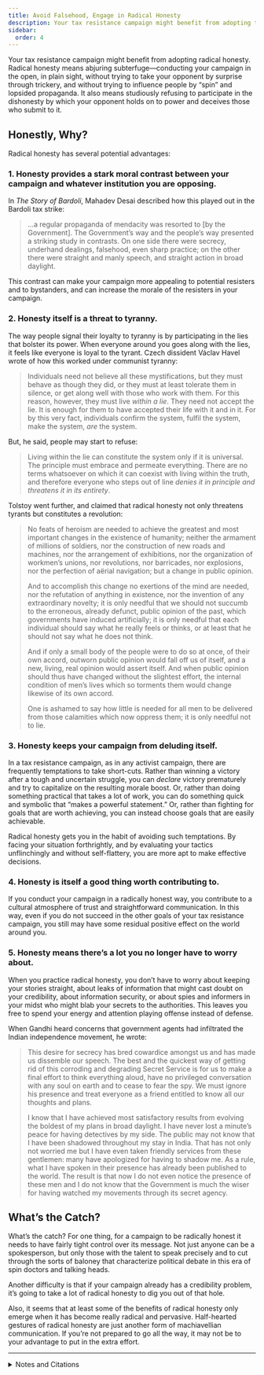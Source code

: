 ```yaml
---
title: Avoid Falsehood, Engage in Radical Honesty
description: Your tax resistance campaign might benefit from adopting the tactic of radical honesty.
sidebar:
  order: 4
---
```


Your tax resistance campaign might benefit from adopting radical honesty.
Radical honesty means abjuring subterfuge—conducting your campaign in the open, in plain sight, without trying to take your opponent by surprise through trickery, and without trying to influence people by “spin” and lopsided propaganda.
It also means studiously refusing to participate in the dishonesty by which your opponent holds on to power and deceives those who submit to it.

## Honestly, Why?

Radical honesty has several potential advantages:

### 1. Honesty provides a stark moral contrast between your campaign and whatever institution you are opposing.

In <i>The Story of Bardoli</i>, Mahadev Desai described how this played out in the Bardoli tax strike:

> …a regular propaganda of mendacity was resorted to [by the Government].
> The Government’s way and the people’s way presented a striking study in contrasts.
> On one side there were secrecy, underhand dealings, falsehood, even sharp practice; on the other there were straight and manly speech, and straight action in broad daylight.

This contrast can make your campaign more appealing to potential resisters and to bystanders, and can increase the morale of the resisters in your campaign.

### 2. Honesty itself is a threat to tyranny.

The way people signal their loyalty to tyranny is by participating in the lies that bolster its power.
When everyone around you goes along with the lies, it feels like everyone is loyal to the tyrant.
Czech dissident Václav Havel wrote of how this worked under communist tyranny:

> Individuals need not believe all these mystifications, but they must behave as though they did, or they must at least tolerate them in silence, or get along well with those who work with them.
> For this reason, however, they must live *within a lie*.
> They need not accept the lie.
> It is enough for them to have accepted their life with it and in it.
> For by this very fact, individuals confirm the system, fulfil the system, make the system, *are* the system.

But, he said, people may start to refuse:

> Living within the lie can constitute the system only if it is universal.
> The principle must embrace and permeate everything.
> There are no terms whatsoever on which it can coexist with living within the truth, and therefore everyone who steps out of line *denies it in principle and threatens it in its entirety*.

Tolstoy went further, and claimed that radical honesty not only threatens tyrants but constitutes a revolution:

> No feats of heroism are needed to achieve the greatest and most important changes in the existence of humanity; neither the armament of millions of soldiers, nor the construction of new roads and machines, nor the arrangement of exhibitions, nor the organization of workmen’s unions, nor revolutions, nor barricades, nor explosions, nor the perfection of aërial navigation; but a change in public opinion.
>
> And to accomplish this change no exertions of the mind are needed, nor the refutation of anything in existence, nor the invention of any extraordinary novelty; it is only needful that we should not succumb to the erroneous, already defunct, public opinion of the past, which governments have induced artificially; it is only needful that each individual should say what he really feels or thinks, or at least that he should not say what he does not think.
>
> And if only a small body of the people were to do so at once, of their own accord, outworn public opinion would fall off us of itself, and a new, living, real opinion would assert itself.
> And when public opinion should thus have changed without the slightest effort, the internal condition of men’s lives which so torments them would change likewise of its own accord.
>
> One is ashamed to say how little is needed for all men to be delivered from those calamities which now oppress them; it is only needful not to lie.

### 3. Honesty keeps your campaign from deluding itself.

In a tax resistance campaign, as in any activist campaign, there are frequently temptations to take short-cuts.
Rather than winning a victory after a tough and uncertain struggle, you can *declare* victory prematurely and try to capitalize on the resulting morale boost.
Or, rather than doing something practical that takes a lot of work, you can do something quick and symbolic that “makes a powerful statement.”
Or, rather than fighting for goals that are worth achieving, you can instead choose goals that are easily achievable.

Radical honesty gets you in the habit of avoiding such temptations.
By facing your situation forthrightly, and by evaluating your tactics unflinchingly and without self-flattery, you are more apt to make effective decisions.

### 4. Honesty is itself a good thing worth contributing to.

If you conduct your campaign in a radically honest way, you contribute to a cultural atmosphere of trust and straightforward communication.
In this way, even if you do not succeed in the other goals of your tax resistance campaign, you still may have some residual positive effect on the world around you.

### 5. Honesty means there’s a lot you no longer have to worry about.

When you practice radical honesty, you don’t have to worry about keeping your stories straight, about leaks of information that might cast doubt on your credibility, about information security, or about spies and informers in your midst who might blab your secrets to the authorities.
This leaves you free to spend your energy and attention playing offense instead of defense.

When Gandhi heard concerns that government agents had infiltrated the Indian independence movement, he wrote:

> This desire for secrecy has bred cowardice amongst us and has made us dissemble our speech.
> The best and the quickest way of getting rid of this corroding and degrading Secret Service is for us to make a final effort to think everything aloud, have no privileged conversation with any soul on earth and to cease to fear the spy.
> We must ignore his presence and treat everyone as a friend entitled to know all our thoughts and plans.
>
> I know that I have achieved most satisfactory results from evolving the boldest of my plans in broad daylight.
> I have never lost a minute’s peace for having detectives by my side.
> The public may not know that I have been shadowed throughout my stay in India.
> That has not only not worried me but I have even taken friendly services from these gentlemen: many have apologized for having to shadow me.
> As a rule, what I have spoken in their presence has already been published to the world.
> The result is that now I do not even notice the presence of these men and I do not know that the Government is much the wiser for having watched my movements through its secret agency.

## What’s the Catch?

What’s the catch?
For one thing, for a campaign to be radically honest it needs to have fairly tight control over its message.
Not just anyone can be a spokesperson, but only those with the talent to speak precisely and to cut through the sorts of baloney that characterize political debate in this era of spin doctors and talking heads.

Another difficulty is that if your campaign already has a credibility problem, it’s going to take a lot of radical honesty to dig you out of that hole.

Also, it seems that at least some of the benefits of radical honesty only emerge when it has become really radical and pervasive.
Half-hearted gestures of radical honesty are just another form of machiavellian communication.
If you’re not prepared to go all the way, it may not be to your advantage to put in the extra effort.

<Aside type="wikipedia" title="Wikipedia">
  <WikipediaBadge title="Bardoli Satyagraha" />
  <WikipediaBadge title="Mahadev Desai" />
  <WikipediaBadge title="Sharp practice" />
  <WikipediaBadge title="Václav Havel" />
  <WikipediaBadge title="The Power of the Powerless" />
  <WikipediaBadge title="Leo Tolstoy" />
  <WikipediaBadge title="Indian independence movement" />
  <WikipediaBadge title="Mahatma Gandhi" />
  <WikipediaBadge title="Spin (propaganda)" />
  <WikipediaBadge title="Machiavellianism (politics)" />
</Aside>

---

<details>
<summary>Notes and Citations</summary>

* Sissela Bok’s [<i>Lying: Moral Choice in Public and Private Life</i>](https://archive.org/details/lyingmoralchoice0000siss/page/n6/mode/1up?view=theater&ui=embed&wrapper=false) has some good food for thought on this subject.
  Bok thinks that there are some good excuses for lying, but that in general people tend to be far too willing to justify lies, and that their justifications typically don’t stand up to scrutiny.
  Even the more sophisticated ethical defenses of lying tend to look only at the isolated instance of the particular lie and its effect on the person or persons being directly deceived.
  Bok makes a good case for why we also need to take into account the effects of the lie on the character of the liar, on the culture of communication and trust, and on bystanders.
* It’s not just activist campaigns that can suffer from self-delusion, of course.
  For example, during the Vietnam war, war-theorists working for the United States government cleverly created simulations and projections for victory using the best data they had at their disposal—but this data was being systematically falsified by other elements of the government who were using deceit tactically as their own best guess as how to win the war.
  In this way these lies doubled-back and amplified the defeat and shame of the American war on Vietnam.
* Desai, Mahadev <i>The Story of Bardoli</i> (1929) [p. 94](https://archive.org/details/in.ernet.dli.2015.122169/page/n108/mode/1up)
* Havel, Václav “The Power of the Powerless” (1978)
* Tolstoy, Leo <i>Patriotism and Christianity</i> (1896) [pp. 48–49](https://archive.org/details/patriotismchrist00tols/page/48/mode/2up)
* Another good essay on this theme is Alexander Solzhenitsyn’s “Not To Live By Falsehood” (1974).

</details>
